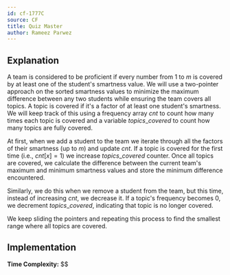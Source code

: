 ```yaml
---
id: cf-1777C
source: CF
title: Quiz Master
author: Rameez Parwez
---
```


## Explanation
A team is considered to be proficient if every number from $1$ to $m$ is covered by at least one of the student's smartness value. We will use a two-pointer approach on the sorted smartness values to minimize the maximum difference between any two students while ensuring the team covers all topics. A topic is covered if it's a factor of at least one student's smartness. We will keep track of this using a frequency array $cnt$ to count how many times each topic is covered and a variable ${topics\_covered}$ to count how many topics are fully covered.

At first, when we add a student to the team we iterate through all the factors of their smartness (up to $m$) and update $cnt$. If a topic is covered for the first time (i.e., $cnt[x] = 1$) we increase
${topics\_covered}$ counter. Once all topics are covered, we calculate the difference between the current team's maximum and minimum smartness values and store the minimum difference encountered.

Similarly, we do this when we remove a student from the team, but this time, instead of increasing $cnt$, we decrease it. If a topic's frequency becomes $0$, we decrement ${topics\_covered}$, indicating that topic is no longer covered.

We keep sliding the pointers and repeating this process to find the smallest range where all topics are covered.

## Implementation

**Time Complexity:** $$

<LanguageSection>
<CPPSection>

```cpp

```

</CPPSection>
<PySection>

```py

```

</PySection>
</LanguageSection>